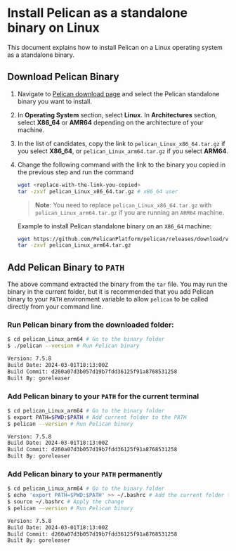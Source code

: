 # Install Pelican as a standalone binary on Linux

This document explains how to install Pelican on a Linux operating system as a standalone binary.

## Download Pelican Binary

1. Navigate to [Pelican download page](../install.mdx#download-pelican-binary) and select the Pelican standalone binary you want to install.

2. In **Operating System** section, select **Linux**. In **Architectures** section, select **X86_64** or **AMR64** depending on the architecture of your machine.

3. In the list of candidates, copy the link to `pelican_Linux_x86_64.tar.gz` if you select **X86_64**, or `pelican_Linux_arm64.tar.gz` if you select **ARM64**.

4. Change the following command with the link to the binary you copied in the previous step and run the command

    ```bash
    wget <replace-with-the-link-you-copied>
    tar -zxvf pelican_Linux_x86_64.tar.gz # x86_64 user
    ```

    > **Note**: You need to replace `pelican_Linux_x86_64.tar.gz` with `pelican_Linux_arm64.tar.gz` if you are running an `ARM64` machine.

    Example to install Pelican standalone binary on an `X86_64` machine:

    ```bash
    wget https://github.com/PelicanPlatform/pelican/releases/download/v7.5.8/pelican_Linux_arm64.tar.gz
    tar -zxvf pelican_Linux_arm64.tar.gz
    ```

## Add Pelican Binary to `PATH`

The above command extracted the binary from the `tar` file. You may run the binary in the current folder, but it is recommended that you add Pelican binary to your `PATH` environment variable to allow `pelican` to be called directly from your command line.

### Run Pelican binary from the downloaded folder:

```bash
$ cd pelican_Linux_arm64 # Go to the binary folder
$ ./pelican --version # Run Pelican binary

Version: 7.5.8
Build Date: 2024-03-01T18:13:00Z
Build Commit: d260a07d3b057d19b7fdd36125f91a8768531258
Built By: goreleaser
```

### Add Pelican binary to your `PATH` for the current terminal

```bash
$ cd pelican_Linux_arm64 # Go to the binary folder
$ export PATH=$PWD:$PATH # Add current folder to the PATH
$ pelican --version # Run Pelican binary

Version: 7.5.8
Build Date: 2024-03-01T18:13:00Z
Build Commit: d260a07d3b057d19b7fdd36125f91a8768531258
Built By: goreleaser
```

### Add Pelican binary to your `PATH` permanently

```bash
$ cd pelican_Linux_arm64 # Go to the binary folder
$ echo 'export PATH=$PWD:$PATH' >> ~/.bashrc # Add the current folder to your .bashrc file
$ source ~/.bashrc # Apply the change
$ pelican --version # Run Pelican binary

Version: 7.5.8
Build Date: 2024-03-01T18:13:00Z
Build Commit: d260a07d3b057d19b7fdd36125f91a8768531258
Built By: goreleaser
```
